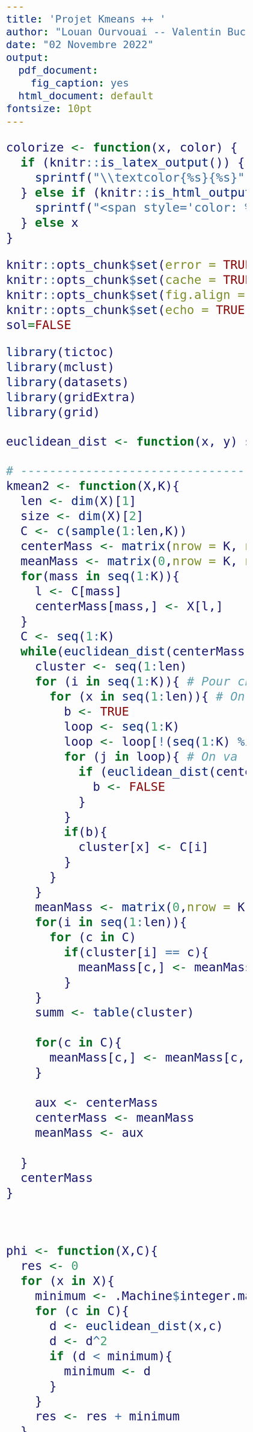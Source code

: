 ---
title: 'Projet Kmeans ++ '
author: "Louan Ourvouai -- Valentin Buchon"
date: "02 Novembre 2022"
output:
  pdf_document: 
    fig_caption: yes
  html_document: default
fontsize: 10pt
---
<style type="text/css">
  body .main-container{
   max-width: 1100px !important;
   width: 1100px !important;
  }
  body {
    max-width: 1100px !important;
    margin = auto;
    padding: 5em;
  }
  body, td{
    font-size: 2em;
  }
  code.r{
    font-size: 1em;
  }
  pre{
    font-size: 1em;
    color: #191970;
  }
</style>


```{r color, include=FALSE}
colorize <- function(x, color) {
  if (knitr::is_latex_output()) {
    sprintf("\\textcolor{%s}{%s}", color, x)
  } else if (knitr::is_html_output()) {
    sprintf("<span style='color: %s;'>%s</span>", color, x)
  } else x
}
```
<!-- Does it show color? `r colorize("some words in red", "red")` -->

```{r setup, include = FALSE}
knitr::opts_chunk$set(error = TRUE)
knitr::opts_chunk$set(cache = TRUE)
knitr::opts_chunk$set(fig.align = "center")
knitr::opts_chunk$set(echo = TRUE, results="hide")
sol=FALSE
```


```{r echo=FALSE, message=FALSE, warning=FALSE}
library(tictoc)
library(mclust)
library(datasets)
library(gridExtra)
library(grid)

euclidean_dist <- function(x, y) sqrt(sum((x - y)^2))

# --------------------------------------------------
kmean2 <- function(X,K){
  len <- dim(X)[1]
  size <- dim(X)[2]
  C <- c(sample(1:len,K))
  centerMass <- matrix(nrow = K, ncol = size)
  meanMass <- matrix(0,nrow = K, ncol = size)
  for(mass in seq(1:K)){
    l <- C[mass]
    centerMass[mass,] <- X[l,]
  }
  C <- seq(1:K)
  while(euclidean_dist(centerMass,meanMass) > 0.1){
    cluster <- seq(1:len)
    for (i in seq(1:K)){ # Pour chaque i
      for (x in seq(1:len)){ # On va tester tous les x (oui c'est pas ouf)
        b <- TRUE
        loop <- seq(1:K)
        loop <- loop[!(seq(1:K) %in% i)]
        for (j in loop){ # On va faire la comparaison de la distance avec tous les autres
          if (euclidean_dist(centerMass[i,],X[x,])>euclidean_dist(centerMass[j,],X[x,])){
            b <- FALSE
          }
        }
        if(b){
          cluster[x] <- C[i]
        }
      }
    }
    meanMass <- matrix(0,nrow = K, ncol = size)
    for(i in seq(1:len)){
      for (c in C)
        if(cluster[i] == c){
          meanMass[c,] <- meanMass[c,] + X[i,]
        }
    }
    summ <- table(cluster)
    
    for(c in C){
      meanMass[c,] <- meanMass[c,]/summ[c]
    }
    
    aux <- centerMass
    centerMass <- meanMass
    meanMass <- aux
    
  }
  centerMass
}



phi <- function(X,C){
  res <- 0
  for (x in X){
    minimum <- .Machine$integer.max
    for (c in C){
      d <- euclidean_dist(x,c)
      d <- d^2
      if (d < minimum){
        minimum <- d
      }
    }
    res <- res + minimum
  }
  res
}

classif <- function(X,C){
  X <- as.matrix(X)
  lx <- dim(X)[1]
  res <- c()
  l = dim(C)[1]
  for (x in seq(1:lx)){
    minimum <- .Machine$integer.max
    idx <- 1
    for (i in seq(1:l)){
      d <- euclidean_dist(X[x,],C[i,])
      if (d < minimum){
        minimum <- d
        idx <- i
      }
    }
    res <- append(res,idx)
  }
  res
}


```
# Exercice 1

## Question 1
```{r}
kmeanspp <- function(X,K){
  len <- dim(X)[1]
  res <- c(sample(1:len,1))
  max <- K-1
  for (k in seq(1:max)){# Pour avoir K points
    dist_tab <- c() # Notre vecteur de proba distance
    idx <- seq(1:len)
    idx <- idx[!(seq(1:len) %in% res)]
    for (i in idx){
      dist <- .Machine$integer.max
      for(j in res){ # Pour tous les points c_i déjà sélectionner
        aux <- euclidean_dist(X[i,],X[j,])
        if (aux < dist){
          dist <- aux
        } # On prend le min de la distance
      }
      dist_tab <- append(dist_tab,dist)
    }
    dist_tab <- dist_tab^2/sum(dist_tab^2)
    # On doit choisir un point avec une proba pondéré par la distance
    c_k <- sample(idx,1,prob=dist_tab)
    res <- append(res,c_k)
  }
  res
}



kmean <- function(X,K){
  X <- as.matrix(X)
  len <- dim(X)[1]
  size <- dim(X)[2]
  C <- kmeanspp(X,K)
  centerMass <- matrix(0,nrow = K, ncol = size)
  meanMass <- matrix(0,nrow = K, ncol = size)
  for(mass in seq(1:K)){
    l <- C[mass]
    centerMass[mass,] <- X[l,]
  }
  C <- seq(1:K)
  while(euclidean_dist(centerMass,meanMass) > 0.001){
    cluster <- seq(1:len)
    for (i in seq(1:K)){ # Pour chaque i
      for (x in seq(1:len)){ # On va tester tous les x
        b <- TRUE
        loop <- seq(1:K)
        loop <- loop[!(seq(1:K) %in% i)]
        for (j in loop){ # On va faire la comparaison de la distance avec tous les autres
          if (euclidean_dist(centerMass[i,],X[x,])>euclidean_dist(centerMass[j,],X[x,])){
            b <- FALSE
          }
        }
        if(b){
          cluster[x] <- C[i]
        }
      }
    }
    meanMass <- matrix(0,nrow = K, ncol = size)
    for(i in seq(1:len)){
      for (c in C)
        if(cluster[i] == c){
          meanMass[c,] <- meanMass[c,] + X[i,]
        }
    }
    summ <- table(cluster)
    
    for(c in C){
      meanMass[c,] <- meanMass[c,]/summ[c]
    }
    
    aux <- centerMass
    centerMass <- meanMass
    meanMass <- aux
    
  }
  centerMass
}

```
## Question 2

```{r}
# n doit être un multiple de x
normx <- function(x,d,n){
  if (n%%x != 0){
    stop("n n est pas un multiple de x")
  }
  len <- n/x
  center <- matrix(nrow = x, ncol = d)
  res <- matrix(nrow = n, ncol = d)
  for (i in seq(1:x)){
    center[i,] <- runif(d,0,500)
    for (j in seq(1:d)){
      vec <- rnorm(len,mean=center[i,j],sd=1)
      debut <- ((i-1)*len)+1
      fin <- i*len
      res[debut:fin,j] <- vec
    }
    res[i*len,] <- center[i,]
  }
  res
}
```
## Question 3 
Voici nos résultats pour la comparaison avec NORM-10, NORM-25 pour kmeans et kmeans++. Nous retrouvons le même comportement avec les mêmes écarts relatifs que dans le papier de recherche. Cependant pour une raison encore incconu, nous n'obtenons pas les mêmes valeurs de $\phi$ que dans le papier de recherche.
quand $k=10$ pour NORM-10 et quand $k=25$ pour NORM-25, kmeans++ est nettement plus performant, il est plus rapide et plus précis. 
```{r echo=FALSE, message=FALSE, warning=FALSE}
# Variable importante

n = 1000
X <- normx(10,5,n)
# -------------------------------------#
# Pour k = 10


mean_kclas10 <- c()
mean_timek10 <- c()
for (loop in seq(1:20)){
  tic()
  #kpp <- kmean(X,10)
  #mean_kpp <- append(mean_kpp,phi(X,kpp)/n)
  kclas <- kmean2(X,10)
  mean_kclas10 <- append(mean_kclas10,phi(X,kclas)/n)
  time <- toc(quiet = TRUE)
  mean_timek10 <- append(mean_timek10, time$toc - time$tic)

}

#kclas <- kmeans(X,10,iter.max= 15, nstart = 1)

mean_kpp10 <- c()
mean_timekpp10 <- c()
for (loop in seq(1:20)){
  tic()
  kpp <- kmean(X,10)
  mean_kpp10 <- append(mean_kpp10,phi(X,kpp)/n)
  time <- toc(quiet = TRUE)
  mean_timekpp10 <- append(mean_timekpp10, time$toc - time$tic)
}

# -------------------------------------#
# Pour k = 25

mean_kclas25 <- c()
mean_timek25 <- c()
for (loop in seq(1:20)){
  tic()
  kclas <- kmean2(X,25)
  mean_kclas25 <- append(mean_kclas25,phi(X,kclas)/n)
  time <- toc(quiet = TRUE)
  mean_timek25 <- append(mean_timek25, time$toc - time$tic)

}


mean_kpp25 <- c()
mean_timekpp25 <- c()
for (loop in seq(1:20)){
  tic()
  kpp <- kmean(X,25)
  mean_kpp25 <- append(mean_kpp25,phi(X,kpp)/n)
  time <- toc(quiet = TRUE)
  mean_timekpp25 <- append(mean_timekpp25, time$toc - time$tic)
}

# -------------------------------------#
# Pour k = 50

mean_kclas50 <- c()
mean_timek50 <- c()
for (loop in seq(1:20)){
  tic()
  kclas <- kmean2(X,50)
  mean_kclas50 <- append(mean_kclas50,phi(X,kclas)/n)
  time <- toc(quiet = TRUE)
  mean_timek50 <- append(mean_timek50, time$toc - time$tic)

}

mean_kpp50 <- c()
mean_timekpp50 <- c()
for (loop in seq(1:20)){
  tic()
  kpp <- kmean(X,50)
  mean_kpp50 <- append(mean_kpp50,phi(X,kpp)/n)
  time <- toc(quiet = TRUE)
  mean_timekpp50 <- append(mean_timekpp50, time$toc - time$tic)
}
```

```{r echo=FALSE, message=FALSE, warning=FALSE}
library('grid')
k <- c(10,25,50)
mean_phi_k <- c(mean(mean_kclas10),mean(mean_kclas25),mean(mean_kclas50))
mean_phi_kpp <- c(mean(mean_kpp10),mean(mean_kpp25),mean(mean_kpp50))
min_phi_k <- c(min(mean_kclas10),min(mean_kclas25),min(mean_kclas50))
min_phi_kpp <- c(min(mean_kpp10),min(mean_kpp25),min(mean_kpp50))
time_k <- c(mean(mean_timek10),mean(mean_timek25),mean(mean_timek50))
time_kpp <- c(mean(mean_timekpp10),mean(mean_timekpp25),mean(mean_timekpp50))

final2 = data.frame(k,mean_phi_k,mean_phi_kpp,min_phi_k,min_phi_kpp,time_k,time_kpp)
g2 <- tableGrob(final2, rows = NULL)
grid.newpage()
grid.draw(g2)
```
Tableau comparatif de kmeans++ et kmeans pour NORM-25 avec n = 1000 et d = 5
```{r echo=FALSE, message=FALSE, warning=FALSE}
# Variable importante

n = 1000
X <- normx(25,5,n)
# -------------------------------------#
# Pour k = 10


mean_kclas10 <- c()
mean_timek10 <- c()
for (loop in seq(1:20)){
  tic()
  #kpp <- kmean(X,10)
  #mean_kpp <- append(mean_kpp,phi(X,kpp)/n)
  kclas <- kmean2(X,10)
  mean_kclas10 <- append(mean_kclas10,phi(X,kclas)/n)
  time <- toc(quiet = TRUE)
  mean_timek10 <- append(mean_timek10, time$toc - time$tic)

}

#kclas <- kmeans(X,10,iter.max= 15, nstart = 1)

mean_kpp10 <- c()
mean_timekpp10 <- c()
for (loop in seq(1:20)){
  tic()
  kpp <- kmean(X,10)
  mean_kpp10 <- append(mean_kpp10,phi(X,kpp)/n)
  time <- toc(quiet = TRUE)
  mean_timekpp10 <- append(mean_timekpp10, time$toc - time$tic)
}

# -------------------------------------#
# Pour k = 25

mean_kclas25 <- c()
mean_timek25 <- c()
for (loop in seq(1:20)){
  tic()
  kclas <- kmean2(X,25)
  mean_kclas25 <- append(mean_kclas25,phi(X,kclas)/n)
  time <- toc(quiet = TRUE)
  mean_timek25 <- append(mean_timek25, time$toc - time$tic)

}


mean_kpp25 <- c()
mean_timekpp25 <- c()
for (loop in seq(1:20)){
  tic()
  kpp <- kmean(X,25)
  mean_kpp25 <- append(mean_kpp25,phi(X,kpp)/n)
  time <- toc(quiet = TRUE)
  mean_timekpp25 <- append(mean_timekpp25, time$toc - time$tic)
}

# -------------------------------------#
# Pour k = 50

mean_kclas50 <- c()
mean_timek50 <- c()
for (loop in seq(1:20)){
  tic()
  kclas <- kmean2(X,50)
  mean_kclas50 <- append(mean_kclas50,phi(X,kclas)/n)
  time <- toc(quiet = TRUE)
  mean_timek50 <- append(mean_timek50, time$toc - time$tic)

}

mean_kpp50 <- c()
mean_timekpp50 <- c()
for (loop in seq(1:20)){
  tic()
  kpp <- kmean(X,50)
  mean_kpp50 <- append(mean_kpp50,phi(X,kpp)/n)
  time <- toc(quiet = TRUE)
  mean_timekpp50 <- append(mean_timekpp50, time$toc - time$tic)
}
```

```{r echo=FALSE}
library('grid')
k <- c(10,25,50)
mean_phi_k <- c(mean(mean_kclas10),mean(mean_kclas25),mean(mean_kclas50))
mean_phi_kpp <- c(mean(mean_kpp10),mean(mean_kpp25),mean(mean_kpp50))
min_phi_k <- c(min(mean_kclas10),min(mean_kclas25),min(mean_kclas50))
min_phi_kpp <- c(min(mean_kpp10),min(mean_kpp25),min(mean_kpp50))
time_k <- c(mean(mean_timek10),mean(mean_timek25),mean(mean_timek50))
time_kpp <- c(mean(mean_timekpp10),mean(mean_timekpp25),mean(mean_timekpp50))


final = data.frame(k,mean_phi_k,mean_phi_kpp,min_phi_k,min_phi_kpp,time_k,time_kpp)
g <- tableGrob(final, rows = NULL)

grid.newpage()
grid.draw(g)
```
Tableau comparatif de kmeans++ et kmeans pour NORM-25 avec n = 1000 et d = 5

# Exercice 2

## Question 1
Voici le cardinal de chacun des 3 sous ensemble :
```{r, results='asis', echo = FALSE}
data(iris)

kpp <- kmean(iris[,1:4],3)
k <- kmeans(iris[,1:4],3, nstart = 5)
kclust = Mclust(iris[-5],G=3,modelNames="VEV")
clustkpp <- classif(iris[-5],kpp)
cat("\n\n")
cat("Nombre de cluster pour kmeans++ : ",table(clustkpp))
cat("\n\n")
cat("Nombre de cluster pour kmeans : ",table(k$cluster))
cat("\n\n")
cat("Nombre de cluster pour Hclust : ",table(kclust$classification))
```

## Question 2

```{r graph_code,echo=FALSE}
pcaIris <- prcomp(iris[-5])

plot(pcaIris$x[,1],pcaIris$x[,2],main = "Représentation des différents cluster avec Kmeans++ et une PCA",xlab = "PCA1", ylab= "PCA2",col=clustkpp)
plot(pcaIris$x[,1],pcaIris$x[,2],main = "Représentation des différents cluster avec Kmeans et une PCA",xlab = "PCA1", ylab= "PCA2",col=k$cluster)
plot(pcaIris$x[,1],pcaIris$x[,2],main = "Représentation des différents cluster avec Mclust et une PCA",xlab = "PCA1", ylab= "PCA2",col=kclust$classification)
```
## Question 3
Kmeans++ et Kmeans donnent des résultats quasiement similaire, Mclust lui est un peu différents. La non différence de Kmeans++ et Kmeans semble logique, Kmeans++ permet de converger plus vite et déviter certaines abérations, mais sinon ce sont les mêmes algorithmes. Mclust est pas nature différents.